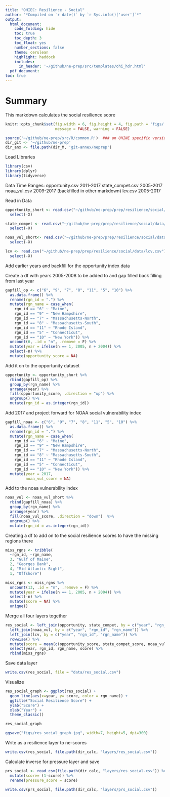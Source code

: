 ```yaml
---
title: "OHIEC: Resilience - Social"
author: "*Compiled on `r date()` by `r Sys.info()['user']`*"
output: 
  html_document:
    code_folding: hide
    toc: true
    toc_depth: 3
    toc_float: yes
    number_sections: false
    theme: cerulean
    highlight: haddock
    includes: 
      in_header: '~/github/ne-prep/src/templates/ohi_hdr.html'
  pdf_document:
toc: true
---
```


# Summary

This markdown calculates the social resilience score

``` r
knitr::opts_chunk$set(fig.width = 6, fig.height = 4, fig.path = 'figs/',
                      message = FALSE, warning = FALSE)

source('~/github/ne-prep/src/R/common.R')  ### an OHINE specific version of common.R
dir_git <- '~/github/ne-prep'
dir_anx <- file.path(dir_M, 'git-annex/neprep')
```

Load Libraries
``` r
library(csv)
library(dplyr)
library(tidyverse)
```

Data Time Ranges:
opportunity.csv 2011-2017
state_compet.csv 2005-2017
noaa_vul.csv 2009-2017 (backfilled in other markdown)
lcv.csv 2005-2017

Read in Data
```r
opportunity_short <- read.csv("~/github/ne-prep/prep/resilience/social/data/opportunity.csv") %>% 
  select(-X) 

state_compet <- read.csv("~/github/ne-prep/prep/resilience/social/data/state_compet.csv") %>% 
  select(-X)

noaa_vul_short<- read.csv("~/github/ne-prep/prep/resilience/social/data/noaa_vul.csv") %>% 
  select(-X)

lcv <- read.csv("~/github/ne-prep/prep/resilience/social/data/lcv.csv") %>% 
  select(-X)
```

Add earlier years and backfill for the opportunity index data

Create a df with years 2005-2008 to be added to and gap filled 
back filling from last year
```r
gapfill_op <- c("6", "9", "7", "8", "11", "5", "10") %>% 
  as.data.frame() %>% 
  rename(rgn_id = ".") %>% 
  mutate(rgn_name = case_when(
    rgn_id == "6" ~ "Maine", 
    rgn_id == "9" ~ "New Hampshire", 
    rgn_id == "7" ~ "Massachusetts-North",
    rgn_id == "8" ~ "Massachusetts-South",
    rgn_id == "11" ~ "Rhode Island",
    rgn_id == "5" ~ "Connecticut",
    rgn_id == "10" ~ "New York")) %>% 
  uncount(6, .id = "n", .remove = F) %>%
  mutate(year = ifelse(n == 1, 2005, n + 2004)) %>%
  select(-n) %>% 
  mutate(opportunity_score = NA)
```

Add it on to the opportunity dataset
```r
opportunity <- opportunity_short %>% 
  rbind(gapfill_op) %>% 
  group_by(rgn_name) %>% 
  arrange(year) %>% 
  fill(opportunity_score, .direction = "up") %>% 
  ungroup() %>% 
  mutate(rgn_id = as.integer(rgn_id))
```

Add 2017 and project forward for NOAA social vulnerability index
```r
gapfill_noaa <- c("6", "9", "7", "8", "11", "5", "10") %>% 
  as.data.frame() %>% 
  rename(rgn_id = ".") %>% 
  mutate(rgn_name = case_when(
    rgn_id == "6" ~ "Maine", 
    rgn_id == "9" ~ "New Hampshire", 
    rgn_id == "7" ~ "Massachusetts-North",
    rgn_id == "8" ~ "Massachusetts-South",
    rgn_id == "11" ~ "Rhode Island",
    rgn_id == "5" ~ "Connecticut",
    rgn_id == "10" ~ "New York")) %>% 
  mutate(year = 2017, 
         noaa_vul_score = NA)
```

Add to the noaa vulnerability index
```r
noaa_vul <- noaa_vul_short %>% 
  rbind(gapfill_noaa) %>% 
  group_by(rgn_name) %>% 
  arrange(year) %>% 
  fill(noaa_vul_score, .direction = "down")  %>% 
  ungroup() %>% 
  mutate(rgn_id = as.integer(rgn_id))
```

Creating a df to add on to the social resilience scores to have the missing regions there 
```r
miss_rgns <- tribble(
  ~rgn_id, ~rgn_name,
  3, "Gulf of Maine",
  2, "Georges Bank",
  4, "Mid-Atlantic Bight",
  1, "Offshore") 

miss_rgns <- miss_rgns %>% 
  uncount(13, .id = "n", .remove = F) %>%
  mutate(year = ifelse(n == 1, 2005, n + 2004)) %>%
  select(-n) %>% 
  mutate(score = NA) %>% 
  unique()
```

Merge all four layers together
```r
res_social <- left_join(opportunity, state_compet, by = c("year", "rgn_id", "rgn_name")) %>% 
  left_join(noaa_vul, by = c("year", "rgn_id", "rgn_name")) %>% 
  left_join(lcv, by = c("year", "rgn_id", "rgn_name")) %>% 
  rowwise() %>% 
  mutate(score = mean(c(opportunity_score, state_compet_score, noaa_vul_score, score_lcv))) %>% 
  select(year, rgn_id, rgn_name, score) %>% 
  rbind(miss_rgns)
```

Save data layer
```r
write.csv(res_social, file = "data/res_social.csv")
```


Visualize
```r
res_social_graph <- ggplot(res_social) +
  geom_line(aes(x=year, y= score, color = rgn_name)) +
  ggtitle("Social Resilience Score") +
  ylab("Score") +
  xlab("Year") +
  theme_classic()

res_social_graph

ggsave("figs/res_social_graph.jpg", width=7, height=5, dpi=300)
```


Write as a resilience layer to ne-scores
```r
write.csv(res_social, file.path(dir_calc, "layers/res_social.csv"))
```

Calculate inverse for pressure layer and save

```r
prs_social <- read_csv(file.path(dir_calc, "layers/res_social.csv")) %>% 
  mutate(score= (1-score)) %>% 
  rename(pressure_score = score)
  
write.csv(prs_social, file.path(dir_calc, "layers/prs_social.csv"))
```












